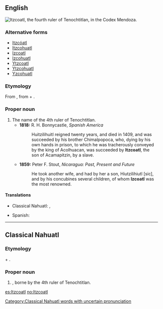 {{also|Itzcóatl}}
==English==
[[Image:Itzcoatl.jpg|frame|right|Itzcoatl, the fourth ruler of Tenochtitlan, in the Codex Mendoza.]]
{{wikipedia}}

===Alternative forms===
* [[Itzcóatl]]
* [[Itzcohuatl]]
* [[Izcoatl]] {{qualifier|obsolete}}
* [[Izcohuatl]] {{qualifier|obsolete}}
* [[Ytzcoatl]] {{qualifier|obsolete}}
* [[Ytzcohuatl]] {{qualifier|obsolete}}
* [[Yzcohuatl]] {{qualifier|obsolete}}

===Etymology===
From {{etyl|nci|en}} {{term|Ītzcōātl|lang=nci}}, from {{term|itztli||obsidian|lang=nci}} + {{term|cōātl||snake|lang=nci}}.

===Proper noun===
{{en-proper noun}}

# The name of the 4th ruler of Tenochtitlan.
#* '''1818:''' R. H. Bonnycastle, ''Spanish America''
#*: Huitzilihuitl reigned twenty years, and died in 1409, and was succeeded by his brother Chimalpopoca, who, dying by his own hands in prison, to which he was tracherously conveyed by the king of Acolhuacan, was succeeded by '''Itzcoatl''', the son of Acamapitzin, by a slave.
#* '''1859:''' Peter F. Stout, ''Nicaragua: Past, Present and Future''
#*: He took another wife, and had by her a son, Hiutzilihiutl [sic], and by his concubines several children, of whom '''Izcoatl''' was the most renowned.

====Translations====
{{trans-top|the name of the 4th ruler of Tenochtitlan}}
* Classical Nahuatl: {{t|nci|Itzcoatl}}, {{t|nci|Itzcoatzin}} {{qualifier|honorific}}
{{trans-mid}}
* Spanish: {{t|es|Itzcóatl}}
{{trans-bottom}}

----

==Classical Nahuatl==

===Etymology===
{{term|itztli||obsidian|lang=nci}} + {{term|cōātl|lang=nci}}.

===Proper noun===
{{nci-proper noun|Ītzcōātl}}

# {{given name|male|lang=nci}}, borne by the 4th ruler of Tenochtitlan.

[[Category:Classical Nahuatl words with uncertain pronunciation]]

[[es:Itzcoatl]]
[[no:Itzcoatl]]
